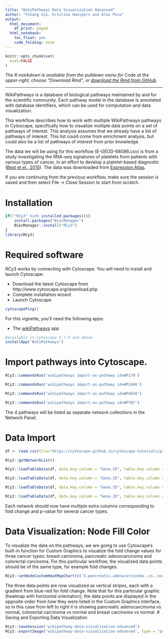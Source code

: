 ```yaml
---
title: "WikiPathways Data Visualization Advanced"
author: "Yihang Xin, Kristina Hanspers and Alex Pico"
output:
  html_document:
    df_print: paged
  html_notebook:
    toc_float: yes
    code_folding: none
---
```

```r
knitr::opts_chunk$set(
  eval=FALSE
)
```
*The R markdown is available from the pulldown menu for* Code *at the upper-right, choose "Download Rmd", or [download the Rmd from GitHub](https://raw.githubusercontent.com/cytoscape/cytoscape-automation/master/for-scripters/R/notebooks/Wikipathways-data-visualiztion-basic.Rmd).*

<hr />
WikiPathways is a database of biological pathways maintained by and for the scientific community. Each pathway model in the database is annotated with database identifiers, which can be used for computation and data visualization.

This workflow describes how to work with multiple WikiPathways pathways in Cytoscape, specifically how to visualize multiple data points on a set of pathways of interest. This analysis assumes that we already have a list of pathways of interest. This list could come from enrichment analysis, but could also be a list of pathways of interest from prior knowledge.

The data we will be using for this workflow (E-GEOD-68086.csv) is from a study investigating the RNA-seq signatures of platelets from patients with various types of cancer, in an effort to develop a platelet-based diagnostic ([Best et el., 2015](https://www.cell.com/cancer-cell/fulltext/S1535-6108(15)00349-9)). The data was downloaded from [Expression Atlas](https://www.ebi.ac.uk/gxa/experiments/E-GEOD-68086/Downloads).

If you are continuing from the previous workflow, make sure the session is saved and then select File → Close Session to start from scratch.

# Installation
```r
if(!"RCy3" %in% installed.packages()){
    install.packages("BiocManager")
    BiocManager::install("RCy3")
}
library(RCy3)
```

# Required software
RCy3 works by connecting with Cytoscape. You will need to install and launch Cytoscape:

* Download the latest Cytoscape from http://www.cytoscape.org/download.php
* Complete installation wizard
* Launch Cytoscape


```r
cytoscapePing()
```

For this vignette, you’ll need the following apps: 

* The [wikiPathways](https://apps.cytoscape.org/apps/wikipathways) app

```r
#available in Cytoscape 3.7.0 and above
installApp('WikiPathways')
```

# Import pathways into Cytoscape.


```r
RCy3::commandsRun('wikipathways import-as-pathway id=WP179')
```

```r
RCy3::commandsRun('wikipathways import-as-pathway id=WP2446')
```

```r
RCy3::commandsRun('wikipathways import-as-pathway id=WP4830')
```

```r
RCy3::commandsRun('wikipathways import-as-pathway id=WP707')
```
The 4 pathways will be listed as separate network collections in the Network Panel.


# Data Import

```r
df <- read.csv(file="https://cytoscape.github.io/cytoscape-tutorials/protocols/data/E-GEOD-68086.csv", stringsAsFactors = FALSE)

RCy3::getNetworkList()
```

```r
RCy3::loadTableData(df, data.key.column = "Gene.ID", table.key.column = "Ensembl", network = RCy3::getNetworkList()[1] )

RCy3::loadTableData(df, data.key.column = "Gene.ID", table.key.column = "Ensembl", network = RCy3::getNetworkList()[2] )

RCy3::loadTableData(df, data.key.column = "Gene.ID", table.key.column = "Ensembl", network = RCy3::getNetworkList()[3] )

RCy3::loadTableData(df, data.key.column = "Gene.ID", table.key.column = "Ensembl", network = RCy3::getNetworkList()[4] )

```
Each network should now have multiple extra columns corresponding to fold change and p-value for several cancer types.


# Data Visualization: Node Fill Color
To visualize the data on the pathways, we are going to use Cytoscape's built-in function for Custom Graphics to visualize the fold change values for three cancer types: breast carcinoma, pancreatic adenocarcinoma and colorectal carcinoma. For this particular workflow, the visualized data points should be of the same type, for example fold changes.

```r
RCy3::setNodeCustomHeatMapChart(c('X.pancreatic.adenocarcinoma..vs..normal...foldChange','X.colorectal.carcinoma..vs..normal...foldChange','X.breast.carcinoma..vs..normal...foldChange'), colors=c('#FF0000', '#FFFFFF','#0000FF'), style.name="WikiPathways")
```

The three data points are now visualized as vertical stripes, each with a gradient from blue-red for fold change. Note that for this particular graphic (heatmap with horizontal orientation), the data points are displayed in the opposite order from how they were listed in the Custom Graphics interface, so in this case from left to right it is showing pancreatic adenocarcinoma vs normal, colorectal carcinoma vs normal and breast carcinoma vs normal.
# Saving and Exporting Data Visualization
```r
RCy3::saveSession('wikipathway-data-visualization-advanved')
RCy3::exportImage('wikipathway-data-visualization-advanved', type = "png")
```

